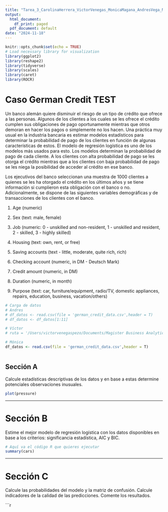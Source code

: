 ```yaml
---
title: "Tarea_3_CarolinaHerrera_VictorVenegas_MonicaMagana_AndresVega_MiltonChamorro"
output:
  html_document:
    df_print: paged
  pdf_document: default
date: "2024-11-18"
---
```


```r
knitr::opts_chunk$set(echo = TRUE)
# Load necessary library for visualization
library(ggplot2)
library(reshape2)
library(tidyverse)
library(scales)
library(caret)
library(ROCR)
```

# **Caso German Credit** TEST

Un banco alemán quiere disminuir el riesgo de un tipo de crédito que ofrece a las personas. Algunos de los clientes a los cuales se les ofrece el crédito cumplen sus obligaciones de pago oportunamente mientras que otros demoran en hacer los pagos o simplemente no los hacen. Una práctica muy usual en la industria bancaria es estimar modelos estadísticos para determinar la probabilidad de pago de los clientes en función de algunas características de estos. El modelo de regresión logística es uno de los modelos más usados para esto. Los modelos determinan la probabilidad de pago de cada cliente. A los clientes con alta probabilidad de pago se les otorga el crédito mientras que a los clientes con baja probabilidad de pago se les niega la posibilidad de acceder al crédito en ese banco.

Los ejecutivos del banco seleccionan una muestra de 1000 clientes a quienes se les ha otorgado el crédito en los últimos años y se tiene información si cumplieron esta obligación con el banco o no. Adicionalmente, se dispone de las siguientes variables demográficas y de transacciones de los clientes con el banco.

1.	Age (numeric)

2.	Sex (text: male, female)

3.	Job (numeric: 0 - unskilled and non-resident, 1 - unskilled and resident, 2 - skilled, 3 - highly skilled)

4.	Housing (text: own, rent, or free)

5.	Saving accounts (text - little, moderate, quite rich, rich)

6.	Checking account (numeric, in DM - Deutsch Mark)

7.	Credit amount (numeric, in DM)

8.	Duration (numeric, in month)

9.	Purpose (text: car, furniture/equipment, radio/TV, domestic appliances, repairs, education, business, vacation/others)


```r
# Carga de datos
# Andres
# df_datos <- read.csv(file = 'german_credit_data.csv',header = T)
# df_datos <- df_datos[1:11]

# Víctor
# ruta = '/Users/victorvenegaspezo/Documents/Magister Business Analytics/Modelos Analiticos/Modulo 3 Regresion Logistica/Tarea/german_credit_data.csv'

# Mónica
df_datos <- read.csv(file = 'german_credit_data.csv',header = T)



```

## Sección A

Calcule estadísticas descriptivas de los datos y en base a estas determine potenciales observaciones inusuales.


```r
plot(pressure)
```







---

# Sección B

Estime el mejor modelo de regresión logística con los datos disponibles en base a los criterios: significancia estadística, AIC y BIC.

```r
# Aquí va el código R que quieres ejecutar
summary(cars)
```







---

# Sección C
Calcule las probabilidades del modelo y la matriz de confusión. Calcule indicadores de la calidad de las predicciones. Comente los resultados.

```r
